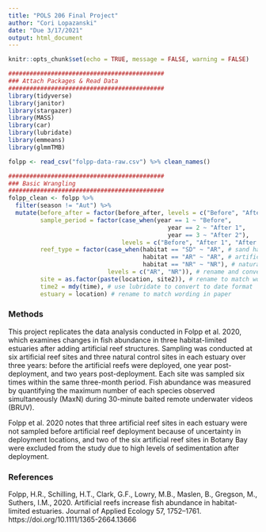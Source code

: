 ```yaml
---
title: "POLS 206 Final Project"
author: "Cori Lopazanski"
date: "Due 3/17/2021"
output: html_document
---
```


```r
knitr::opts_chunk$set(echo = TRUE, message = FALSE,	warning = FALSE)

############################################
### Attach Packages & Read Data
############################################
library(tidyverse)
library(janitor)
library(stargazer)
library(MASS)
library(car)
library(lubridate)
library(emmeans)
library(glmmTMB)

folpp <- read_csv("folpp-data-raw.csv") %>% clean_names()

############################################
### Basic Wrangling
############################################
folpp_clean <- folpp %>% 
  filter(season != "Aut") %>% 
  mutate(before_after = factor(before_after, levels = c("Before", "After")), # arange before/after factor levels
         sample_period = factor(case_when(year == 1 ~ "Before",
                                             year == 2 ~ "After 1",
                                             year == 3 ~ "After 2"),
                                levels = c("Before", "After 1", "After 2")),
         reef_type = factor(case_when(habitat == "SD" ~ "AR", # sand habitat eventually became artificial reef
                                      habitat == "AR" ~ "AR", # artificial reef
                                      habitat == "NR" ~ "NR"), # natural reef
                            levels = c("AR", "NR")), # rename and convert to factor to match paper wording
         site = as.factor(paste(location, site2)), # rename to match wording in paper
         time2 = mdy(time), # use lubridate to convert to date format
         estuary = location) # rename to match wording in paper

```

### Methods

This project replicates the data analysis conducted in Folpp et al. 2020, which examines changes in fish abundance in three habitat-limited estuaries after adding artificial reef structures. Sampling was conducted at six artificial reef sites and three natural control sites in each estuary over three years: before the artificial reefs were deployed, one year post-deployment, and two years post-deployment. Each site was sampled six times within the same three-month period. Fish abundance was measured by quantifying the maximum number of each species observed simultaneously (MaxN) during 30-minute baited remote underwater videos (BRUV).

Folpp et al. 2020 notes that three artificial reef sites in each estuary were not sampled before artificial reef deployment because of uncertainty in deployment locations, and two of the six artificial reef sites in Botany Bay were excluded from the study due to high levels of sedimentation after deployment. 



### References

Folpp, H.R., Schilling, H.T., Clark, G.F., Lowry, M.B., Maslen, B., Gregson, M., Suthers, I.M., 2020. Artificial reefs increase fish abundance in habitat-limited estuaries. Journal of Applied Ecology 57, 1752–1761. https://doi.org/10.1111/1365-2664.13666
